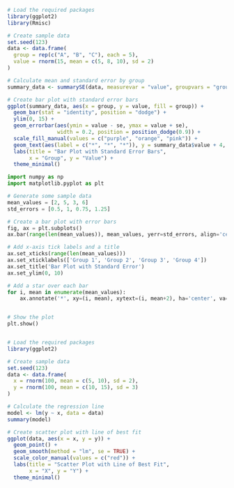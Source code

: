 ```r

# Load the required packages
library(ggplot2)
library(Rmisc) 

# Create sample data
set.seed(123)
data <- data.frame(
  group = rep(c("A", "B", "C"), each = 5),
  value = rnorm(15, mean = c(5, 8, 10), sd = 2)
)

# Calculate mean and standard error by group
summary_data <- summarySE(data, measurevar = "value", groupvars = "group")

# Create bar plot with standard error bars
ggplot(summary_data, aes(x = group, y = value, fill = group)) +
  geom_bar(stat = "identity", position = "dodge") +
  ylim(0, 15) +
  geom_errorbar(aes(ymin = value - se, ymax = value + se),
                width = 0.2, position = position_dodge(0.9)) +
  scale_fill_manual(values = c("purple", "orange", "pink")) +
  geom_text(aes(label = c("*", "*", "*")), y = summary_data$value + 4, size = 5) +
  labs(title = "Bar Plot with Standard Error Bars",
       x = "Group", y = "Value") +
  theme_minimal()

```


```python
import numpy as np
import matplotlib.pyplot as plt

# Generate some sample data
mean_values = [2, 5, 3, 6]
std_errors = [0.5, 1, 0.75, 1.25]

# Create a bar plot with error bars
fig, ax = plt.subplots()
ax.bar(range(len(mean_values)), mean_values, yerr=std_errors, align='center', alpha=0.5, ecolor='black', capsize=10, color=['C01', 'C02', 'C03', 'C04'])

# Add x-axis tick labels and a title
ax.set_xticks(range(len(mean_values)))
ax.set_xticklabels(['Group 1', 'Group 2', 'Group 3', 'Group 4'])
ax.set_title('Bar Plot with Standard Error')
ax.set_ylim(0, 10)

# Add a star over each bar
for i, mean in enumerate(mean_values):
    ax.annotate('*', xy=(i, mean), xytext=(i, mean+2), ha='center', va='bottom', size=20)


# Show the plot
plt.show()



```


```r
# Load the required packages
library(ggplot2)

# Create sample data
set.seed(123)
data <- data.frame(
  x = rnorm(100, mean = c(5, 10), sd = 2),
  y = rnorm(100, mean = c(10, 15), sd = 3)
)

# Calculate the regression line
model <- lm(y ~ x, data = data)
summary(model)

# Create scatter plot with line of best fit
ggplot(data, aes(x = x, y = y)) +
  geom_point() +
  geom_smooth(method = "lm", se = TRUE) +
  scale_color_manual(values = c("red")) +
  labs(title = "Scatter Plot with Line of Best Fit",
       x = "X", y = "Y") +
  theme_minimal()

```
